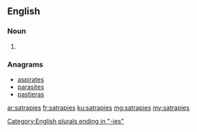 ==English==

===Noun===
{{head|en|noun plural form}}

# {{plural of|satrapy|lang=en}}

===Anagrams===
* [[aspirates#English|aspirates]]
* [[parasites#English|parasites]]
* [[pastieras#English|pastieras]]

[[Category:English plurals ending in "-ies"]]

[[ar:satrapies]]
[[fr:satrapies]]
[[ku:satrapies]]
[[mg:satrapies]]
[[my:satrapies]]